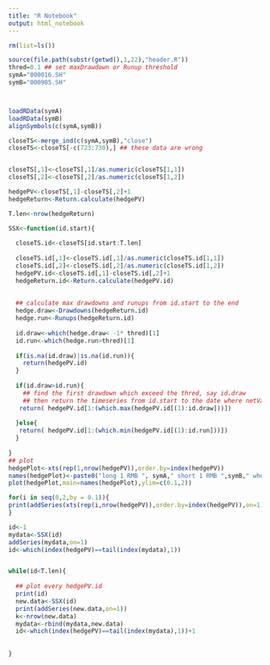 ```yaml
---
title: "R Notebook"
output: html_notebook
---
```




```r

rm(list=ls())

source(file.path(substr(getwd(),1,22),"header.R"))
thred=0.1 ## set maxDrawdown or Runup threshold
symA="000016.SH"
symB="000905.SH"



loadRData(symA)
loadRData(symB)
alignSymbols(c(symA,symB))

closeTS<-merge_ind(c(symA,symB),"close")
closeTS<-closeTS[-c(723:730),] ## these data are wrong


closeTS[,1]<-closeTS[,1]/as.numeric(closeTS[1,1])
closeTS[,2]<-closeTS[,2]/as.numeric(closeTS[1,2])

hedgePV<-closeTS[,1]-closeTS[,2]+1
hedgeReturn<-Return.calculate(hedgePV)

T.len<-nrow(hedgeReturn)

SSX<-function(id.start){
  
  closeTS.id<-closeTS[id.start:T.len]
  
  closeTS.id[,1]<-closeTS.id[,1]/as.numeric(closeTS.id[1,1])
  closeTS.id[,2]<-closeTS.id[,2]/as.numeric(closeTS.id[1,2])
  hedgePV.id<-closeTS.id[,1]-closeTS.id[,2]+1
  hedgeReturn.id<-Return.calculate(hedgePV.id)
  
  
  ## calculate max drawdowns and runups from id.start to the end
  hedge.draw<-Drawdowns(hedgeReturn.id)
  hedge.run<-Runups(hedgeReturn.id)
  
  id.draw<-which(hedge.draw< -1* thred)[1]
  id.run<-which(hedge.run>thred)[1]
  
  if(is.na(id.draw)|is.na(id.run)){
    return(hedgePV.id)
  }
  
  if(id.draw>id.run){
    ## find the first drawdown which exceed the thred, say id.draw
    ## then return the timeseries from id.start to the date where netValue is max in id.start to id.draw
   return( hedgePV.id[1:(which.max(hedgePV.id[(1):id.draw]))])
    
  }else{
   return( hedgePV.id[1:(which.min(hedgePV.id[(1):id.run]))]) 
  }
  
}
## plot
hedgePlot<-xts(rep(1,nrow(hedgePV)),order.by=index(hedgePV))
names(hedgePlot)<-paste0("long 1 RMB ", symA," short 1 RMB ",symB," when maxDrawdown reach ",round(thred*100,0),"then set the netValue to 1")
plot(hedgePlot,main=names(hedgePlot),ylim=c(0.1,2))

for(i in seq(0,2,by = 0.1)){
print(addSeries(xts(rep(i,nrow(hedgePV)),order.by=index(hedgePV)),on=1)  )
}

id<-1
mydata<-SSX(id)
addSeries(mydata,on=1)
id<-which(index(hedgePV)==tail(index(mydata),1))


while(id<T.len){
  
  ## plot every hedgePV.id
  print(id)
  new.data<-SSX(id)
  print(addSeries(new.data,on=1))
  k<-nrow(new.data)
  mydata<-rbind(mydata,new.data)
  id<-which(index(hedgePV)==tail(index(mydata),1))+1
  
  
}





```

